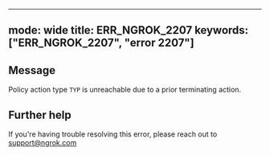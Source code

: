 
---
mode: wide
title: ERR_NGROK_2207
keywords: ["ERR_NGROK_2207", "error 2207"]
---

## Message
Policy action type `TYP` is unreachable due to a prior terminating action.




## Further help
If you're having trouble resolving this error, please reach out to [support@ngrok.com](mailto:support@ngrok.com?subject=Help%20with%20ERR_NGROK_2207)

